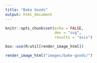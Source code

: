 ```yaml
---
title: "Bake Goods"
output: html_document
---
```


```r
knitr::opts_chunk$set(echo = FALSE,
                      dev = "svg",
                      results = "asis")

box::use(R/util[render_image_html])
```

:::: {class='fluid-row'}

::: {class='col-md-6'}
```r
render_image_html("images/bake-goods/")
```
:::

:::